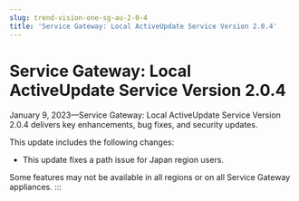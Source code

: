 ```yaml
---
slug: trend-vision-one-sg-au-2-0-4
title: 'Service Gateway: Local ActiveUpdate Service Version 2.0.4'
---
```

# Service Gateway: Local ActiveUpdate Service Version 2.0.4

January 9, 2023—Service Gateway: Local ActiveUpdate Service Version 2.0.4 delivers key enhancements, bug fixes, and security updates.

This update includes the following changes:

- This update fixes a path issue for Japan region users.

Some features may not be available in all regions or on all Service Gateway appliances.
:::
